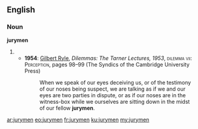 ==English==

===Noun===
'''jurymen''' {{p}}

# {{plural of|[[juryman]]}}
#* '''1954''': [[w:Gilbert Ryle|Gilbert Ryle]], ''Dilemmas: The Tarner Lectures, 1953'', <span style="font-variant:small-caps">dilemma vii: Perception</span>, pages 98–99 (The Syndics of the Cambridge University Press)
#*: When we speak of our eyes deceiving us, or of the testimony of our noses being suspect, we are talking as if we and our eyes are two parties in dispute, or as if our noses are in the witness-box while we ourselves are sitting down in the midst of our fellow '''jurymen'''.

[[ar:jurymen]]
[[eo:jurymen]]
[[fr:jurymen]]
[[ku:jurymen]]
[[my:jurymen]]
